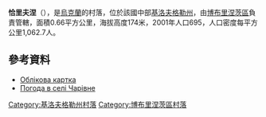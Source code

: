 {{coord|48|1|17|N|32|3|4|E|scale:100000_region:UA|display=title}}

'''恰里夫涅'''（{{lang-uk|Чарівне}}），是[[烏克蘭|烏克蘭]]的村落，位於該國中部[[基洛夫格勒州|基洛夫格勒州]]，由[[博布里涅茨區|博布里涅茨區]]負責管轄，面積0.66平方公里，海拔高度174米，2001年人口695，人口密度每平方公里1,062.7人。

==參考資料==
* [http://gska2.rada.gov.ua/pls/z7502/A005?rdat1=11.11.2008&rf7571=16429 Облікова картка]{{dead link|date=2018年3月 |bot=InternetArchiveBot |fix-attempted=yes }}
* [http://weather.in.ua/ua/kirovogradskaja/27839 Погода в селі Чарівне] {{Wayback|url=http://weather.in.ua/ua/kirovogradskaja/27839 |date=20111220200511 }}

{{DEFAULTSORT:Чарівне}}
[[Category:基洛夫格勒州村落|Category:基洛夫格勒州村落]]
[[Category:博布里涅茨區村落|Category:博布里涅茨區村落]]


{{Kirovohrad-geo-stub}}